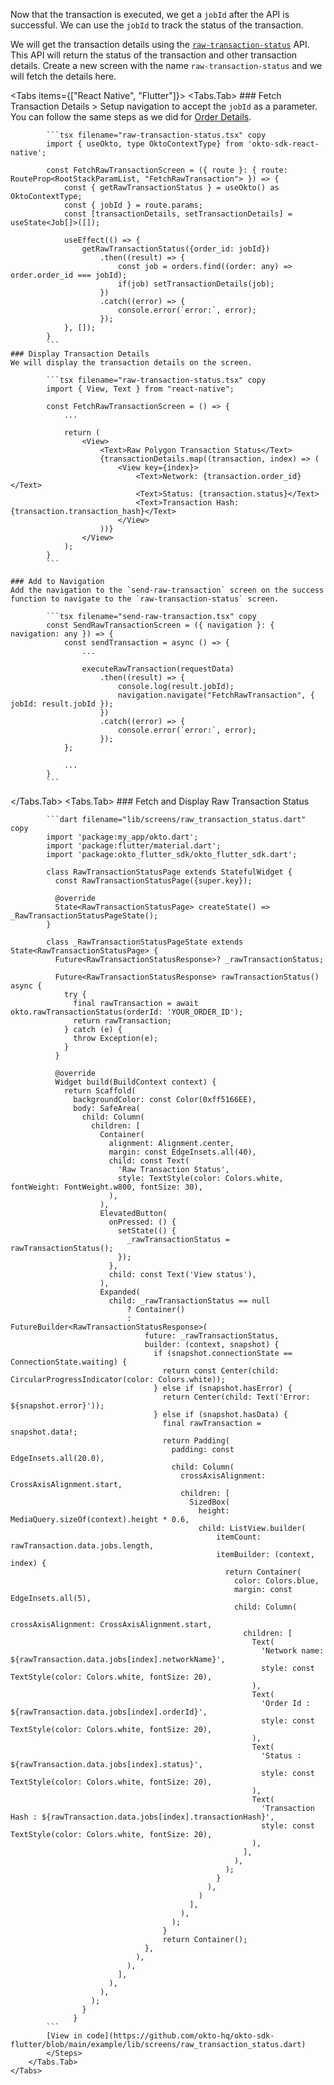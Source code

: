 
Now that the transaction is executed, we get a `jobId` after the API is successful. We can use the `jobId` to track the status of the transaction.


We will get the transaction details using the [`raw-transaction-status`](/api-reference/client/raw-transaction-status) API. This API will return the status of the transaction and other transaction details.
Create a new screen with the name `raw-transaction-status` and we will fetch the details here.

<Tabs items={["React Native", "Flutter"]}>
<Tabs.Tab>
<Steps>
    ### Fetch Transaction Details 
    > Setup navigation to accept the `jobId` as a parameter. You can follow the same steps as we did for [Order Details](/guide/transfer-assets/order-details#fetch-order-details).

            ```tsx filename="raw-transaction-status.tsx" copy
            import { useOkto, type OktoContextType} from 'okto-sdk-react-native';

            const FetchRawTransactionScreen = ({ route }: { route: RouteProp<RootStackParamList, "FetchRawTransaction"> }) => {
                const { getRawTransactionStatus } = useOkto() as OktoContextType;
                const { jobId } = route.params;
                const [transactionDetails, setTransactionDetails] = useState<Job[]>([]);

                useEffect(() => {
                    getRawTransactionStatus({order_id: jobId})
                        .then((result) => {
                            const job = orders.find((order: any) => order.order_id === jobId);
                            if(job) setTransactionDetails(job);
                        })
                        .catch((error) => {
                            console.error(`error:`, error);
                        });
                }, []);
            }
            ```
    ### Display Transaction Details
    We will display the transaction details on the screen.

            ```tsx filename="raw-transaction-status.tsx" copy
            import { View, Text } from "react-native";

            const FetchRawTransactionScreen = () => {
                ...

                return (
                    <View>
                        <Text>Raw Polygon Transaction Status</Text>
                        {transactionDetails.map((transaction, index) => (
                            <View key={index}>
                                <Text>Network: {transaction.order_id}</Text>
                                <Text>Status: {transaction.status}</Text>
                                <Text>Transaction Hash: {transaction.transaction_hash}</Text>
                            </View>
                        ))}
                    </View>
                );
            }
            ```

    ### Add to Navigation
    Add the navigation to the `send-raw-transaction` screen on the success function to navigate to the `raw-transaction-status` screen.

            ```tsx filename="send-raw-transaction.tsx" copy
            const SendRawTransactionScreen = ({ navigation }: { navigation: any }) => {
                const sendTransaction = async () => {
                    ...

                    executeRawTransaction(requestData)
                        .then((result) => {
                            console.log(result.jobId);
                            navigation.navigate("FetchRawTransaction", { jobId: result.jobId });
                        })
                        .catch((error) => {
                            console.error(`error:`, error);
                        });
                };

                ...
            }
            ```

</Steps>


 </Tabs.Tab>
        <Tabs.Tab>
        <Steps>
         ### Fetch and Display Raw Transaction Status

            ```dart filename="lib/screens/raw_transaction_status.dart" copy
            import 'package:my_app/okto.dart';
            import 'package:flutter/material.dart';
            import 'package:okto_flutter_sdk/okto_flutter_sdk.dart';

            class RawTransactionStatusPage extends StatefulWidget {
              const RawTransactionStatusPage({super.key});

              @override
              State<RawTransactionStatusPage> createState() => _RawTransactionStatusPageState();
            }

            class _RawTransactionStatusPageState extends State<RawTransactionStatusPage> {
              Future<RawTransactionStatusResponse>? _rawTransactionStatus;

              Future<RawTransactionStatusResponse> rawTransactionStatus() async {
                try {
                  final rawTransaction = await okto.rawTransactionStatus(orderId: 'YOUR_ORDER_ID');
                  return rawTransaction;
                } catch (e) {
                  throw Exception(e);
                }
              }

              @override
              Widget build(BuildContext context) {
                return Scaffold(
                  backgroundColor: const Color(0xff5166EE),
                  body: SafeArea(
                    child: Column(
                      children: [
                        Container(
                          alignment: Alignment.center,
                          margin: const EdgeInsets.all(40),
                          child: const Text(
                            'Raw Transaction Status',
                            style: TextStyle(color: Colors.white, fontWeight: FontWeight.w800, fontSize: 30),
                          ),
                        ),
                        ElevatedButton(
                          onPressed: () {
                            setState(() {
                              _rawTransactionStatus = rawTransactionStatus();
                            });
                          },
                          child: const Text('View status'),
                        ),
                        Expanded(
                          child: _rawTransactionStatus == null
                              ? Container()
                              : FutureBuilder<RawTransactionStatusResponse>(
                                  future: _rawTransactionStatus,
                                  builder: (context, snapshot) {
                                    if (snapshot.connectionState == ConnectionState.waiting) {
                                      return const Center(child: CircularProgressIndicator(color: Colors.white));
                                    } else if (snapshot.hasError) {
                                      return Center(child: Text('Error: ${snapshot.error}'));
                                    } else if (snapshot.hasData) {
                                      final rawTransaction = snapshot.data!;
                                      return Padding(
                                        padding: const EdgeInsets.all(20.0),
                                        child: Column(
                                          crossAxisAlignment: CrossAxisAlignment.start,
                                          children: [
                                            SizedBox(
                                              height: MediaQuery.sizeOf(context).height * 0.6,
                                              child: ListView.builder(
                                                  itemCount: rawTransaction.data.jobs.length,
                                                  itemBuilder: (context, index) {
                                                    return Container(
                                                      color: Colors.blue,
                                                      margin: const EdgeInsets.all(5),
                                                      child: Column(
                                                        crossAxisAlignment: CrossAxisAlignment.start,
                                                        children: [
                                                          Text(
                                                            'Network name: ${rawTransaction.data.jobs[index].networkName}',
                                                            style: const TextStyle(color: Colors.white, fontSize: 20),
                                                          ),
                                                          Text(
                                                            'Order Id : ${rawTransaction.data.jobs[index].orderId}',
                                                            style: const TextStyle(color: Colors.white, fontSize: 20),
                                                          ),
                                                          Text(
                                                            'Status : ${rawTransaction.data.jobs[index].status}',
                                                            style: const TextStyle(color: Colors.white, fontSize: 20),
                                                          ),
                                                          Text(
                                                            'Transaction Hash : ${rawTransaction.data.jobs[index].transactionHash}',
                                                            style: const TextStyle(color: Colors.white, fontSize: 20),
                                                          ),
                                                        ],
                                                      ),
                                                    );
                                                  }
                                                ),
                                              )
                                            ],
                                          ),
                                        );
                                      }
                                      return Container();
                                  },
                                ),
                              ),
                            ],
                          ),
                        ),
                      );
                    }
                  }
            ```
            [View in code](https://github.com/okto-hq/okto-sdk-flutter/blob/main/example/lib/screens/raw_transaction_status.dart)
            </Steps>
        </Tabs.Tab>
    </Tabs>
